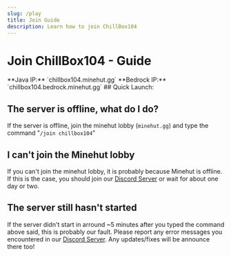 ```yaml
---
slug: /play
title: Join Guide
description: Learn how to join ChillBox104
---
```


# Join ChillBox104 - Guide


<ServerOfflineWarning />
**Java IP:** `chillbox104.minehut.gg`
**Bedrock IP:** `chillbox104.bedrock.minehut.gg`
## Quick Launch:
<QuickPlayList />

## The server is offline, what do I do?
If the server is offline, join the minehut lobby (`minehut.gg`) and type the command "`/join chillbox104`"

## I can't join the Minehut lobby
If you can't join the minehut lobby, it is probably because Minehut is offline. If this is the case, you should join our [Discord Server](https://discord.gg/cGBPV5kUHP) or wait for about one day or two.

## The server still hasn't started
If the server didn't start in arround ~5 minutes after you typed the command above said, this is probably our fault. Please report any error messages you encountered in our [Discord Server](https://discord.gg/cGBPV5kUHP).
Any updates/fixes will be announce there too!